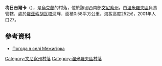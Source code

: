 {{coord|49|4|18|N|28|56|23|E|scale:30000|display=title}}

'''梅日吉爾卡'''（{{lang-uk|Межигірка}}），是[[烏克蘭|烏克蘭]]的村落，位於該國西南部[[文尼察州|文尼察州]]，由[[涅米羅夫區|涅米羅夫區]]負責管轄，處於[[羅茲索胡瓦塔河_(索博克河支流)|羅茲索胡瓦塔河]]畔，面積0.58平方公里，海拔高度252米，2001年人口27。

==參考資料==
* [http://weather.in.ua/ua/vinnickaja/15354 Погода в селі Межигірка] {{Wayback|url=http://weather.in.ua/ua/vinnickaja/15354 |date=20160305090048 }}

[[Category:文尼察州村落|Category:文尼察州村落]]
[[Category:涅米羅夫區村落|Category:涅米羅夫區村落]]


{{Vinnytsia-geo-stub}}